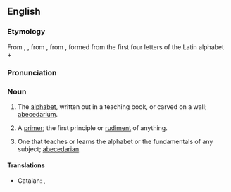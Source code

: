 ==English==

===Etymology===
From {{etyl|enm|en}}, {{term|abecedary|lang=enm}}, from {{etyl|ML.|en}} {{term|abecedarium||alphabet, primer|lang=la}}, from {{etyl|LL.}} {{term|abecedarius||lang=la|of the alphabet}}, formed from the first four letters of the Latin alphabet + {{term|-arius||lang=la}}

===Pronunciation===
{{a|US}} {{IPA|/ˌeɪ.bi.ˈsi.dɚ.i/}}

===Noun===
{{en-noun|abecedaries}}

# The [[alphabet]], written out in a teaching book, or carved on a wall; [[abecedarium]].
# {{rare}} A [[primer]]; the first principle or [[rudiment]] of anything.
# One that teaches or learns the alphabet or the fundamentals of any subject; [[abecedarian]].

====Translations====
{{trans-top|the alphabet}}
* Catalan: {{t|ca|abecedari|m}}, {{t|ca|beceroles|f|p}}
{{trans-mid}}
{{trans-bottom}}
